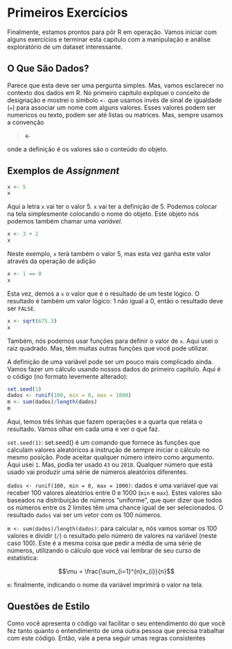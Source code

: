# Primeiros Exercícios

Finalmente, estamos prontos para pôr R em operação. Vamos iniciar com alguns exercícios e terminar esta capitulo com a manipulação e análise exploratório de um dataset interessante.

## O Que São Dados?

Parece que esta deve ser uma pergunta simples. Mas, vamos esclarecer no contexto dos dados em R. No primeiro capitulo expliquei o conceito de designação e mostrei o simbolo `<-` que usamos invés de sinal de igualdade (`=`) para associar um nome com alguns valores. Esses valores podem ser numericos ou texto, podem ser até listas ou matrices. Mas, sempre usamos a convenção 

> <nome do objeto> **<-** <definição do objeto> 

onde a definição é os valores são o conteúdo do objeto.

## Exemplos de *Assignment*

```r
x <- 5
x
```

Aqui a letra `x` vai ter o valor 5. `x` vai ter a definição de 5. Podemos colocar na tela simplesmente colocando o nome do objeto. Este objeto nós podemos também chamar uma *variável*.

```r
x <- 3 + 2
x
```

Neste exemplo, `x` terá também o valor 5, mas esta vez ganha este valor através da operação de adição

```r
x <- 1 == 0
x
```

Esta vez, demos a `x` o valor que é o resultado de um teste lógico. O resultado é também um valor lógico: 1 não igual a 0, então o resultado deve ser `FALSE`. 

```r
x <- sqrt(675.3)
x
```

Também, nós podemos usar funções para definir o valor de `x`. Aqui usei o raiz quadrado. Mas, têm muitas outras funções que você pode utilizar. 

A definição de uma variável pode ser um pouco mais complicado ainda. Vamos fazer um cálculo usando nossos dados do primeiro capitulo. Aqui é o código (no formato levemente alterado):

```r
set.seed(1)
dados <- runif(100, min = 0, max = 1000)
m <- sum(dados)/length(dados)
m
```

Aqui, temos três linhas que fazem operações e a quarta que relata o resultado. Vamos olhar em cada uma e ver o que faz.

`set.seed(1)`: set.seed() é um comando que fornece às funções que calculam valores aleatóricos a instrução de sempre iniciar o cálculo no mesmo posição. Pode aceitar qualquer número inteiro como argumento. Aqui usei `1`. Mas, podia ter usado `43` ou `2018`. Qualquer número que está usado vai produzir uma série de números aleatórios diferentes.

`dados <- runif(100, min = 0, max = 1000)`: dados é uma variável que vai receber 100 valores aleatórios entre 0 e 1000 (`min` e `max`). Estes valores são baseados na distribuição de números "uniforme", que quer dizer que todos os números entre os 2 limites têm uma chance igual de ser selecionados. O resultado `dados` vai ser um vetor com os 100 números.

`m <- sum(dados)/length(dados)`: para calcular `m`, nós vamos somar os 100 valores e dividir (`/`) o resultado pelo número de valores na variável (neste caso 100). Este é a mesma coisa que pedir a média de uma série de números, utilizando o cálculo que você vai lembrar de seu curso de estatística:

$$\mu = \frac{\sum_{i=1}^{n}x_{i}}{n}$$ 

`m`: finalmente, indicando o nome da variável imprimirá o valor na tela.

## Questões de Estilo

Como você apresenta o código vai facilitar o seu entendimento do que você fez tanto quanto o entendimento de uma outra pessoa que precisa trabalhar com este código. Então, vale a pena seguir umas regras consistentes
